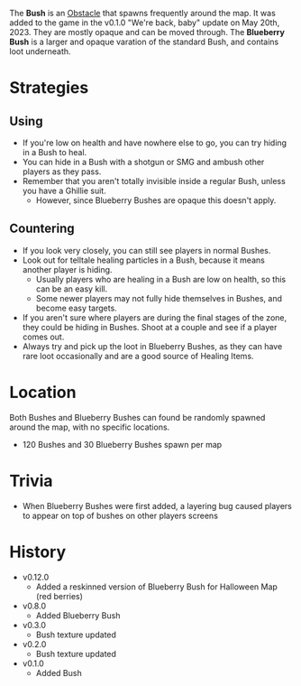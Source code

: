 The **Bush** is an [Obstacle](/obstacles) that spawns frequently around the map. It was added to the game in the v0.1.0 "We're back, baby" update on May 20th, 2023. They are mostly opaque and can be moved through. The **Blueberry Bush** is a larger and opaque varation of the standard Bush, and contains loot underneath.

# Strategies
## Using
- If you're low on health and have nowhere else to go, you can try hiding in a Bush to heal.
- You can hide in a Bush with a shotgun or SMG and ambush other players as they pass.
- Remember that you aren't totally invisible inside a regular Bush, unless you have a Ghillie suit.
  - However, since Blueberry Bushes are opaque this doesn't apply.

## Countering
- If you look very closely, you can still see players in normal Bushes.
- Look out for telltale healing particles in a Bush, because it means another player is hiding.
  - Usually players who are healing in a Bush are low on health, so this can be an easy kill.
  - Some newer players may not fully hide themselves in Bushes, and become easy targets.
- If you aren't sure where players are during the final stages of the zone, they could be hiding in Bushes. Shoot at a couple and see if a player comes out.
- Always try and pick up the loot in Blueberry Bushes, as they can have rare loot occasionally and are a good source of Healing Items.

# Location
Both Bushes and Blueberry Bushes can found be randomly spawned around the map, with no specific locations.
  - 120 Bushes and 30 Blueberry Bushes spawn per map

# Trivia
- When Blueberry Bushes were first added, a layering bug caused players to appear on top of bushes on other players screens

# History
- v0.12.0 
  - Added a reskinned version of Blueberry Bush for Halloween Map (red berries)
- v0.8.0
  - Added Blueberry Bush
- v0.3.0
  - Bush texture updated
- v0.2.0
  - Bush texture updated
- v0.1.0
  - Added Bush
